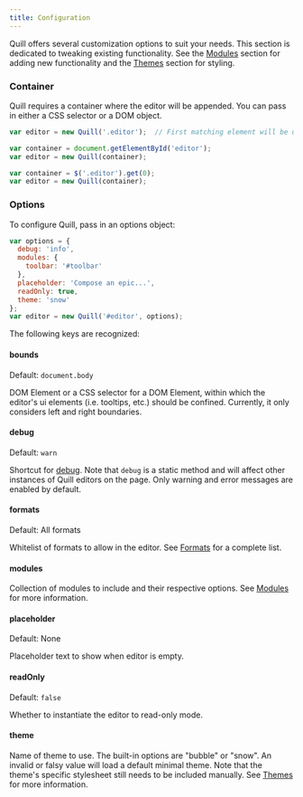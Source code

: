 ```yaml
---
title: Configuration
---
```


Quill offers several customization options to suit your needs. This section is dedicated to tweaking existing functionality. See the [Modules](/docs/modules/) section for adding new functionality and the [Themes](/docs/themes/) section for styling.


### Container

Quill requires a container where the editor will be appended. You can pass in either a CSS selector or a DOM object.

```javascript
var editor = new Quill('.editor');  // First matching element will be used
```

```javascript
var container = document.getElementById('editor');
var editor = new Quill(container);
```

```javascript
var container = $('.editor').get(0);
var editor = new Quill(container);
```

### Options

To configure Quill, pass in an options object:

```javascript
var options = {
  debug: 'info',
  modules: {
    toolbar: '#toolbar'
  },
  placeholder: 'Compose an epic...',
  readOnly: true,
  theme: 'snow'
};
var editor = new Quill('#editor', options);
```

The following keys are recognized:

#### bounds

Default: `document.body`

DOM Element or a CSS selector for a DOM Element, within which the editor's ui elements (i.e. tooltips, etc.) should be confined. Currently, it only considers left and right boundaries.

#### debug

Default: `warn`

Shortcut for [debug](/docs/api/#debug). Note that `debug` is a static method and will affect other instances of Quill editors on the page. Only warning and error messages are enabled by default.

#### formats

Default: All formats

Whitelist of formats to allow in the editor. See [Formats](/docs/formats/) for a complete list.

#### modules

Collection of modules to include and their respective options. See [Modules](/docs/modules/) for more information.

#### placeholder

Default: None

Placeholder text to show when editor is empty.

#### readOnly

Default: `false`

Whether to instantiate the editor to read-only mode.

#### theme

Name of theme to use. The built-in options are "bubble" or "snow". An invalid or falsy value will load a default minimal theme. Note that the theme's specific stylesheet still needs to be included manually. See [Themes](/docs/themes/) for more information.
